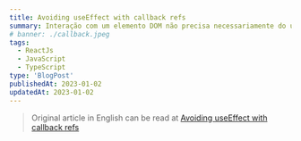 ---
title: Avoiding useEffect with callback refs
summary: Interação com um elemento DOM não precisa necessariamente do useEffect
# banner: ./callback.jpeg
tags:
  - ReactJs
  - JavaScript
  - TypeScript
type: 'BlogPost'
publishedAt: 2023-01-02
updatedAt: 2023-01-02
---

> Original article in English can be read at [Avoiding useEffect with callback refs](https://tkdodo.eu/blog/avoiding-use-effect-with-callback-refs)